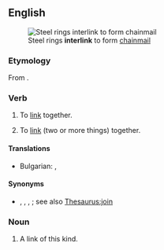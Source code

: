 ==English==
[[Image:Baidana rings.JPG|thumb|right|Steel rings '''interlink''' to form [[chainmail]]]]

===Etymology===
From {{prefix|en|inter|link}}.

===Verb===
{{en-verb}}

# {{lb|en|intransitive}} To [[link]] together.
# {{lb|en|transitive}} To [[link]] (two or more things) together.

====Translations====
{{trans-top|To [[link]] together}}
* Bulgarian: {{t+|bg|свързвам}}, {{t+|bg|зацепвам}}
{{trans-mid}}

{{trans-bottom}}

====Synonyms====
* {{sense|to link two or more things together}} {{l|en|affix}}, {{l|en|attach}}, {{l|en|join}}, {{l|en|put together}}; see also [[Thesaurus:join]]

===Noun===
{{en-noun}}

# A link of this kind.